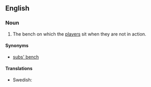 ==English==

===Noun===
{{en-noun|es|head=[[substitutes]]' [[bench]]}}

# {{football}} The bench on which the [[player]]s sit when they are not in action.

====Synonyms====
* [[subs' bench]]

====Translations====
{{trans-top|the bench on which substitutes sit}}
* Swedish: {{t|sv|avbytarbänk|c}}
{{trans-mid}}
{{trans-bottom}}